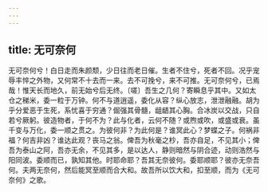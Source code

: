 ```yaml
---
---
---
```

title: 无可奈何
---



无可奈何兮！白日走而朱颜颓，少日往而老日催。生者不住兮，死者不回。况乎宠辱丰悴之外物，又何常不十去而一来。去不可挽兮，来不可推。无可奈何兮，已焉哉！惟天长而地久，前无始兮后无终。〔嗟〕吾生之几何？寄瞬息乎其中。又如太仓之稊米，委一粒于万钟。何不与道逍遥，委化从容？纵心放志，泄泄融融。胡为乎分爱恶于生死，系忧喜于穷通？倔强其骨髓，龃龉其心胸。合冰炭以交战，只自若兮厥躬。彼造物者，于何不为？此与化者，云何不随？或煦或吹，或盛或衰。虽千变与万化，委一顺之贯之。为彼何非？为此何是？谁冥此心？梦蝶之子。何祸非福？何吉非凶？谁达此观？丧马之翁。俾吾为秋毫之杪，吾亦自足，不见其小；俾吾为泰山之阿，吾亦无余，不见其多，是以达人，静则暗然与阴合迹，动则浩然与阳同波。委顺而已，孰知其他。时耶命耶？吾其无奈彼何。委耶顺耶？彼亦无奈吾何。夫两无奈何，然后能冥至顺而合大和。故吾所以饮大和，扣至顺，而为《无可奈何》之歌。